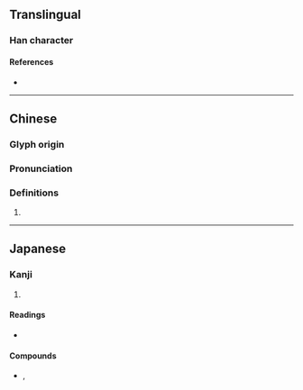 {{character info/new}}
==Translingual==

===Han character===
{{Han char|rn=75|rad=木|as=09|sn=13|four=|canj=DPKP|ids=⿰木怱}}

====References====
* {{Han ref|kx=0540.160|dkj=15157|dj=0928.020|hdz=21254.060|uh=6964|ud=26980}}

----

==Chinese==
{{zh-forms}}

===Glyph origin===
{{Han etym}}

===Pronunciation===
{{zh-pron
|m=sǒng
|c=sung2
|mc=y
|oc=y
|cat=
}}

===Definitions===
{{zh-hanzi}}

# {{rfdef|zh}}

----

==Japanese==

===Kanji===
{{ja-kanji|grade=|rs=木09}}

# {{rfdef|ja|sort=木09}}

====Readings====
* {{ja-readings|on=そう|kun=たら}}

====Compounds====
* {{ja-r|楤木|たらのき|rom=-}}, {{ja-r|楤の木|たらのき|{{w|Japanese angelica tree}}}}